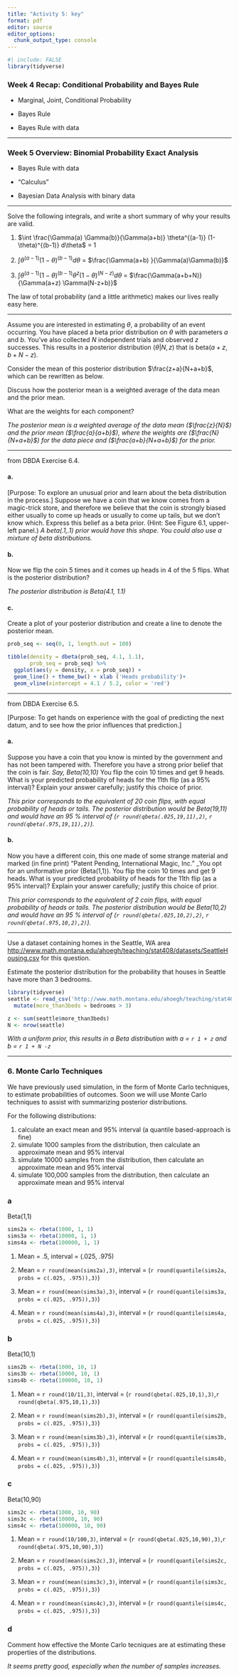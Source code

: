 ```yaml
---
title: "Activity 5: key"
format: pdf
editor: source
editor_options: 
  chunk_output_type: console
---
```


```r
#| include: FALSE
library(tidyverse)
```

### Week 4 Recap: Conditional Probability and Bayes Rule

-   Marginal, Joint, Conditional Probability

-   Bayes Rule

-   Bayes Rule with data

------------------------------------------------------------------------

### Week 5 Overview: Binomial Probability Exact Analysis

-   Bayes Rule with data

-   "Calculus"

-   Bayesian Data Analysis with binary data

------------------------------------------------------------------------

Solve the following integrals, and write a short summary of why your results are valid.

1. $\int \frac{\Gamma(a) \Gamma(b)}{\Gamma(a+b)} \theta^{(a-1)} (1- \theta)^{(b-1)} d\theta$ = 1

2. $\int \theta^{(a-1)} (1- \theta)^{(b-1)} d\theta$ = $\frac{\Gamma(a+b) }{\Gamma(a)\Gamma(b)}$

3. $\int \theta^{(a-1)} (1-\theta)^{(b-1)} \theta^z (1-\theta)^{(N-z)} d\theta$ = $\frac{\Gamma(a+b+N)}{\Gamma(a+z) \Gamma(N-z+b)}$

The law of total probability (and a little arithmetic) makes our lives really easy here.

------------------------------------------------------------------------

Assume you are interested in estimating $\theta$, a probability of an event occurring. You have placed a beta prior distribution on $\theta$ with parameters $a$ and $b$. You've also collected $N$ independent trials and observed $z$ successes. This results in a posterior distribution ($\theta|N,z$) that is beta($a + z, b + N - z).$

Consider the mean of this posterior distribution $\frac{z+a}{N+a+b}$, which can be rewritten as below.

\begin{eqnarray}
\frac{z+a}{N+a+b} &=& \frac{z}{N+a+b} + \frac{a}{N+a+b} \\
&=&\frac{N}{N}\frac{z}{N+a+b} + \frac{a+b}{a+b}\frac{a}{N+a+b}\\
&=&\frac{z}{N}\frac{N}{N+a+b} + \frac{a}{a+b}\frac{a+b}{N+a+b}\\
\end{eqnarray}

Discuss how the posterior mean is a weighted average of the data mean and the prior mean.

What are the weights for each component?

*The posterior mean is a weighted average of the data mean ($\frac{z}{N}$) and the prior mean ($\frac{a}{a+b}$), where the weights are ($\frac{N}{N+a+b}$) for the data piece and ($\frac{a+b}{N+a+b}$) for the prior.*

------------------------------------------------------------------------

from DBDA Exercise 6.4. 

#### a. 
[Purpose: To explore an unusual prior and learn about the beta distribution in the process.] Suppose we have a coin that we know comes from a magic-trick store, and therefore we believe that the coin is strongly biased either usually to come up heads or usually to come up tails, but we don’t know which. Express this belief as a beta prior. (Hint: See Figure 6.1, upper-left panel.) 
*A beta(.1,.1) prior would have this shape. You could also use a mixture of beta distributions.*

#### b.
Now we flip the coin 5 times and it comes up heads in 4 of the 5 flips. What is the posterior distribution? 

*The posterior distribution is Beta(4.1, 1.1)*


#### c.
Create a plot of your posterior distribution and create a line to denote the posterior mean.

```r

prob_seq <- seq(0, 1, length.out = 100)

tibble(density = dbeta(prob_seq, 4.1, 1.1),
       prob_seq = prob_seq) %>%
  ggplot(aes(y = density, x = prob_seq)) +
  geom_line() + theme_bw() + xlab ('Heads probability')+
  geom_vline(xintercept = 4.1 / 5.2, color = 'red')
```


------------------------------------------------------------------------

from DBDA Exercise 6.5. 

[Purpose: To get hands on experience with the goal of predicting the next datum, and to see how the prior influences that prediction.]

#### a.
Suppose you have a coin that you know is minted by the government and has not been tampered with. Therefore you have a strong prior belief that the coin is fair. _Say, Beta(10,10)_ You flip the coin 10 times and get 9 heads. What is your predicted probability of heads for the 11th flip (as a 95% interval)? Explain your answer carefully; justify this choice of prior.

*This prior corresponds to the equivalent of 20 coin flips, with equal probability of heads or tails. The posterior distribution would be Beta(19,11) and would have an 95 % interval of (`r round(qbeta(.025,19,11),2)`, `r round(qbeta(.975,19,11),2)`).*

#### b.
Now you have a different coin, this one made of some strange material and marked (in fine print) “Patent Pending, International Magic, Inc.” _You opt for an uniformative prior (Beta(1,1)). You flip the coin 10 times and get 9 heads. What is your predicted probability of heads for the 11th flip  (as a 95% interval)? Explain your answer carefully; justify this choice of prior.

*This prior corresponds to the equivalent of 2 coin flips, with equal probability of heads or tails. The posterior distribution would be Beta(10,2) and would have an 95 % interval of (`r round(qbeta(.025,10,2),2)`, `r round(qbeta(.975,10,2),2)`).*

------------------------------------------------------------------------

Use a dataset containing homes in the Seattle, WA area [http://www.math.montana.edu/ahoegh/teaching/stat408/datasets/SeattleHousing.csv](http://www.math.montana.edu/ahoegh/teaching/stat408/datasets/SeattleHousing.csv) for this question.


Estimate the posterior distribution for the probability that houses in Seattle have more than 3 bedrooms.
```r
library(tidyverse)
seattle <- read_csv('http://www.math.montana.edu/ahoegh/teaching/stat408/datasets/SeattleHousing.csv') %>% 
  mutate(more_than3beds = bedrooms > 3)

z <- sum(seattle$more_than3beds)
N <- nrow(seattle)
```

*With a uniform prior, this results in a Beta distribution with a = `r 1 + z` and b = `r 1 + N -z`*

------------------------------------------------------------------------

### 6. Monte Carlo Techniques

We have previously used simulation, in the form of Monte Carlo techniques, to estimate probabilities of outcomes. Soon we will use Monte Carlo techniques to assist with summarizing posterior distributions.

For the following distributions:

1. calculate an exact mean and 95% interval (a quantile based-approach is fine)
2. simulate 1000 samples from the distribution, then calculate an approximate mean and 95% interval 
3. simulate 10000 samples from the distribution, then calculate an approximate mean and 95% interval 
4. simulate 100,000 samples from the distribution, then calculate an approximate mean and 95% interval 

### a
Beta(1,1)

```r
sims2a <- rbeta(1000, 1, 1)
sims3a <- rbeta(10000, 1, 1)
sims4a <- rbeta(100000, 1, 1)
```


1. Mean = .5, interval = (.025, .975)

2. Mean = `r round(mean(sims2a),3)`, interval = (`r round(quantile(sims2a, probs = c(.025, .975)),3)`)

3. Mean = `r round(mean(sims3a),3)`, interval = (`r round(quantile(sims3a, probs = c(.025, .975)),3)`)

4. Mean = `r round(mean(sims4a),3)`, interval = (`r round(quantile(sims4a, probs = c(.025, .975)),3)`)

### b
Beta(10,1)

```r
sims2b <- rbeta(1000, 10, 1)
sims3b <- rbeta(10000, 10, 1)
sims4b <- rbeta(100000, 10, 1)
```


1. Mean = `r round(10/11,3)`, interval = (`r round(qbeta(.025,10,1),3)`,`r round(qbeta(.975,10,1),3)`)

2. Mean = `r round(mean(sims2b),3)`, interval = (`r round(quantile(sims2b, probs = c(.025, .975)),3)`)

3. Mean = `r round(mean(sims3b),3)`, interval = (`r round(quantile(sims3b, probs = c(.025, .975)),3)`)

4. Mean = `r round(mean(sims4b),3)`, interval = (`r round(quantile(sims4b, probs = c(.025, .975)),3)`)


### c
Beta(10,90)

```r
sims2c <- rbeta(1000, 10, 90)
sims3c <- rbeta(10000, 10, 90)
sims4c <- rbeta(100000, 10, 90)
```


1. Mean = `r round(10/100,3)`, interval = (`r round(qbeta(.025,10,90),3)`,`r round(qbeta(.975,10,90),3)`)

2. Mean = `r round(mean(sims2c),3)`, interval = (`r round(quantile(sims2c, probs = c(.025, .975)),3)`)

3. Mean = `r round(mean(sims3c),3)`, interval = (`r round(quantile(sims3c, probs = c(.025, .975)),3)`)

4. Mean = `r round(mean(sims4c),3)`, interval = (`r round(quantile(sims4c, probs = c(.025, .975)),3)`)

### d
Comment how effective the Monte Carlo tecniques are at estimating these properties of the distributions.

*It seems pretty good, especially when the number of samples increases.*